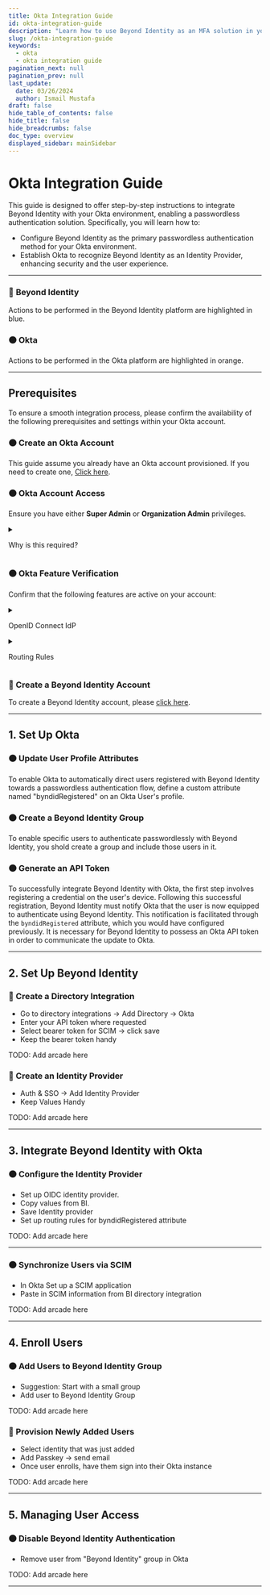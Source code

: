 ```yaml
---
title: Okta Integration Guide
id: okta-integration-guide
description: "Learn how to use Beyond Identity as an MFA solution in your Okta Instance."
slug: /okta-integration-guide
keywords:
  - okta
  - okta integration guide
pagination_next: null
pagination_prev: null
last_update:
  date: 03/26/2024
  author: Ismail Mustafa
draft: false
hide_table_of_contents: false
hide_title: false
hide_breadcrumbs: false
doc_type: overview
displayed_sidebar: mainSidebar
---
```



# Okta Integration Guide

This guide is designed to offer step-by-step instructions to integrate Beyond Identity with your Okta environment, enabling a passwordless authentication solution. Specifically, you will learn how to:

- Configure Beyond Identity as the primary passwordless authentication method for your Okta environment.
- Establish Okta to recognize Beyond Identity as an Identity Provider, enhancing security and the user experience.

---

### 🔵 **Beyond Identity**

Actions to be performed in the Beyond Identity platform are highlighted in blue.

### 🟠 **Okta**

Actions to be performed in the Okta platform are highlighted in orange.

---

## Prerequisites

To ensure a smooth integration process, please confirm the availability of the following prerequisites and settings within your Okta account.

### 🟠 Create an Okta Account

This guide assume you already have an Okta account provisioned. If you need to create one, [Click here](https://developer.okta.com/signup/).

### 🟠 Okta Account Access

Ensure you have either **Super Admin** or **Organization Admin** privileges.

<details>
    <summary><p>Why is this required?</p></summary>
    <p>Having <strong>Super Admin</strong> or <strong>Organization Admin</strong> privileges enables you to:</p>
    <ul>
        <li>Add or edit attributes and their mappings via <code>Directory &gt; Profile Editor</code>.</li>
        <li>Add or edit Identity Providers (IdPs) through <code>Security &gt; Identity Providers</code>.</li>
        <li>Add or edit routing rules in <code>Security &gt; Identity Providers &gt; Routing Rules</code>.</li>
    </ul>
</details>

### 🟠 Okta Feature Verification

Confirm that the following features are active on your account:

<details>
    <summary><p>OpenID Connect IdP</p></summary>
    <p>Verify this by checking if you can navigate to <code>Security &gt; Identity provider &gt; Add Identity Provider &gt; Add OpenID Connect IdP</code>. If this option is unavailable, you will need to contact Okta support to enable it.</p>
</details>

<details>
    <summary><p>Routing Rules</p></summary>
    <p>Ensure the "Routing Rules" tab is visible under <code>Security &gt; Identity Providers</code>. If it is missing, contact Okta support to request its activation on the Identity Provider page.</p>
</details>

### 🔵 Create a Beyond Identity Account

To create a Beyond Identity account, please [click here](https://www.beyondidentity.com/products/secure-workforce).

---

## 1. Set Up Okta

### 🟠 Update User Profile Attributes

To enable Okta to automatically direct users registered with Beyond Identity towards a passwordless authentication flow, define a custom attribute named "byndidRegistered" on an Okta User's profile.

<Arcade clip={Clip.OktaUserProfileUpdate} />

### 🟠 Create a Beyond Identity Group

To enable specific users to authenticate passwordlessly with Beyond Identity, you shold create a group and include those users in it.

<Arcade clip={Clip.OktaGroupCreation} />

### 🟠 Generate an API Token

To successfully integrate Beyond Identity with Okta, the first step involves registering a credential on the user's device. Following this successful registration, Beyond Identity must notify Okta that the user is now equipped to authenticate using Beyond Identity. This notification is facilitated through the `byndidRegistered` attribute, which you would have configured previously. It is necessary for Beyond Identity to possess an Okta API token in order to communicate the update to Okta.

<Arcade clip={Clip.OktaAPITokenGeneration} />

---

## 2. Set Up Beyond Identity

### 🔵 Create a Directory Integration
- Go to directory integrations -> Add Directory -> Okta
- Enter your API token where requested
- Select bearer token for SCIM -> click save
- Keep the bearer token handy

TODO: Add arcade here

### 🔵 Create an Identity Provider
- Auth & SSO -> Add Identity Provider
- Keep Values Handy

TODO: Add arcade here

---

## 3. Integrate Beyond Identity with Okta

### 🟠 Configure the Identity Provider
- Set up OIDC identity provider.
- Copy values from BI.
- Save Identity provider
- Set up routing rules for byndidRegistered attribute

TODO: Add arcade here

---

### 🟠 Synchronize Users via SCIM
- In Okta Set up a SCIM application
- Paste in SCIM information from BI directory integration

TODO: Add arcade here

---

## 4. Enroll Users

### 🟠 Add Users to Beyond Identity Group
- Suggestion: Start with a small group
- Add user to Beyond Identity Group

TODO: Add arcade here

### 🔵 Provision Newly Added Users
- Select identity that was just added
- Add Passkey -> send email
- Once user enrolls, have them sign into their Okta instance

TODO: Add arcade here

---

## 5. Managing User Access

### 🟠 Disable Beyond Identity Authentication
- Remove user from "Beyond Identity" group in Okta

TODO: Add arcade here

---
